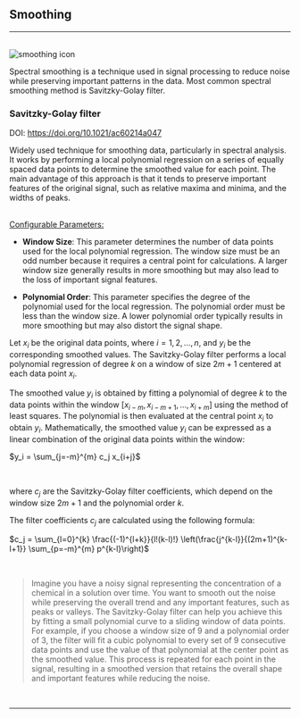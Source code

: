 
## Smoothing
<hr />
<br />
<Image src={`${imagePath}smoothing_icon.svg`} alt="smoothing icon" width={65} height={65} />

Spectral smoothing is a technique used in signal processing to reduce noise while preserving important patterns in the data. Most common spectral smoothing method is Savitzky-Golay filter.

### Savitzky-Golay filter

DOI: https://doi.org/10.1021/ac60214a047

Widely used technique for smoothing data, particularly in spectral analysis. It works by performing a local polynomial regression on a series of equally spaced data points to determine the smoothed value for each point. The main advantage of this approach is that it tends to preserve important features of the original signal, such as relative maxima and minima, and the widths of peaks.

<br />
<u>Configurable Parameters:</u>

- **Window Size**: This parameter determines the number of data points used for the local polynomial regression. The window size must be an odd number because it requires a central point for calculations. A larger window size generally results in more smoothing but may also lead to the loss of important signal features.

- **Polynomial Order**: This parameter specifies the degree of the polynomial used for the local regression. The polynomial order must be less than the window size. A lower polynomial order typically results in more smoothing but may also distort the signal shape.

Let $x_i$ be the original data points, where $i = 1, 2, \ldots, n$, and $y_i$ be the corresponding smoothed values. The Savitzky-Golay filter performs a local polynomial regression of degree $k$ on a window of size $2m+1$ centered at each data point $x_i$. 

The smoothed value $y_i$ is obtained by fitting a polynomial of degree $k$ to the data points within the window $[x_{i-m}, x_{i-m+1}, \ldots, x_{i+m}]$ using the method of least squares. The polynomial is then evaluated at the central point $x_i$ to obtain $y_i$. 
Mathematically, the smoothed value $y_i$ can be expressed as a linear combination of the original data points within the window:
<br />
<p style={{textAlign: 'center'}}>$y_i = \sum_{j=-m}^{m} c_j x_{i+j}$</p>
<br />

where $c_j$ are the Savitzky-Golay filter coefficients, which depend on the window size $2m+1$ and the polynomial order $k$.

The filter coefficients $c_j$ are calculated using the following formula:
<br />
<p style={{textAlign: 'center'}}>$c_j = \sum_{l=0}^{k} \frac{(-1)^{l+k}}{l!(k-l)!} \left(\frac{j^{k-l}}{(2m+1)^{k-l+1}} \sum_{p=-m}^{m} p^{k-l}\right)$</p>
<br />

>Imagine you have a noisy signal representing the concentration of a chemical in a solution over time. You want to smooth out the noise while preserving the overall trend and any important features, such as peaks or valleys. The Savitzky-Golay filter can help you achieve this by fitting a small polynomial curve to a sliding window of data points. For example, if you choose a window size of 9 and a polynomial order of 3, the filter will fit a cubic polynomial to every set of 9 consecutive data points and use the value of that polynomial at the center point as the smoothed value. This process is repeated for each point in the signal, resulting in a smoothed version that retains the overall shape and important features while reducing the noise.
>

<br />
<hr />
<br />
<ImageLink href="/preprocessing/standardization" image={{alt: "standardization icon", src: `${imagePath}standardization_icon.svg`}} text="Standardize" />
<br />
<ImageLink href="/preprocessing/baseline_correction" image={{alt: "baseline correction icon",src: `${imagePath}baseline_icon.svg`}} text="Baseline" />
<br />
<ImageLink href="/preprocessing/offset" image={{alt: "offset icon", src: `${imagePath}offset_icon.svg`}} text="Offset" />
<br />
<ImageLink href="/preprocessing/normalization" image={{alt: "normalization icon", src: `${imagePath}normalization_icon.svg`}} text="Normalize" />
<br />
<ImageLink href="/preprocessing/peak_detection" image={{alt: "peak detection icon", src: `${imagePath}peak_detection_icon.svg`}} text="Peaks" />
<br />
<ImageLink href="/preprocessing/offset" image={{alt: "offset icon", src: `${imagePath}derivative_icon.svg`}} text="Derivative" />